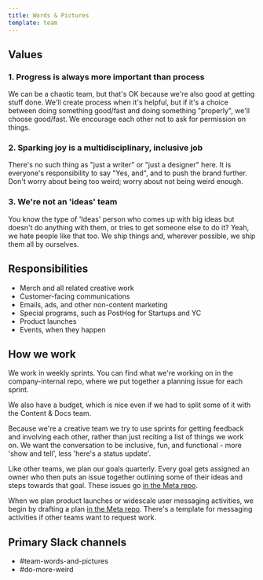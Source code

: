 ```yaml
---
title: Words & Pictures
template: team
---
```


## Values

### 1. Progress is always more important than process

We can be a chaotic team, but that's OK because we're also good at getting stuff done. We'll create process when it's helpful, but if it's a choice between doing something good/fast and doing something "properly", we'll choose good/fast. We encourage each other not to ask for permission on things. 

### 2. Sparking joy is a multidisciplinary, inclusive job

There's no such thing as "just a writer" or "just a designer" here. It is everyone's responsibility to say "Yes, and", and to push the brand further. Don't worry about being too weird; worry about not being weird enough. 
  
### 3. We're not an 'ideas' team

You know the type of 'Ideas' person who comes up with big ideas but doesn't do anything with them, or tries to get someone else to do it? Yeah, we hate people like that too. We ship things and, wherever possible, we ship them all by ourselves. 

## Responsibilities

- Merch and all related creative work
- Customer-facing communications
- Emails, ads, and other non-content marketing
- Special programs, such as PostHog for Startups and YC
- Product launches
- Events, when they happen

## How we work

We work in weekly sprints. You can find what we're working on in the <PrivateLink url="https://github.com/PostHog/company-internal/issues">company-internal</PrivateLink> repo, where we put together a planning issue for each sprint.

We also have <PrivateLink url="https://docs.google.com/spreadsheets/d/1MmNUd9fFlZM3-SDk-HQ9cOmBY8XtqT7F97JFOAehxh8/edit?usp=sharing">a budget</PrivateLink>, which is nice even if we had to split some of it with the Content & Docs team. 

Because we're a creative team we try to use sprints for getting feedback and involving each other, rather than just reciting a list of things we work on. We want the conversation to be inclusive, fun, and functional - more 'show and tell', less 'here's a status update'.

Like other teams, we plan our goals quarterly. Every goal gets assigned an owner who then puts an issue together outlining some of their ideas and steps towards that goal. These issues go [in the Meta repo](https://github.com/PostHog/meta/issues/).

When we plan product launches or widescale user messaging activities, we begin by drafting a plan [in the Meta repo](https://github.com/PostHog/meta/issues/). There's a template for messaging activities if other teams want to request work. 

## Primary Slack channels

- <PrivateLink url="https://posthog.slack.com/archives/C083V7C6GKE">#team-words-and-pictures</PrivateLink>
- <PrivateLink url="https://posthog.slack.com/archives/C04JN5NNMPF">#do-more-weird</PrivateLink>

